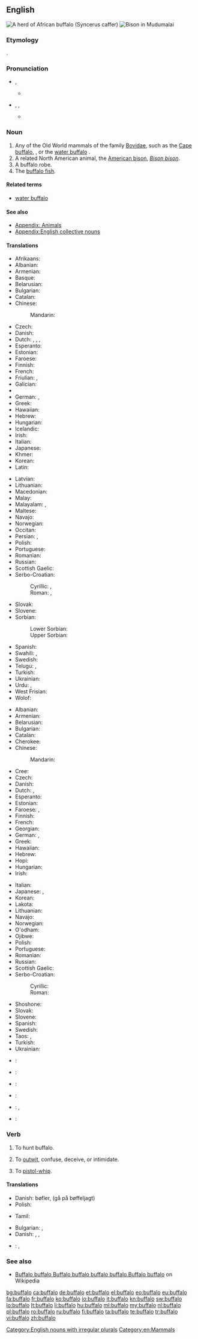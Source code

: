 {{also|Buffalo}}
==English==
{{slim-wikipedia|lang=en}}

[[Image:African Buffalo.jpg|thumb|A herd of African buffalo (''Syncerus caffer'')]]
[[File:Bison in Mudumalai.jpg|thumb|Bison in Mudumalai]]

===Etymology===
{{etyl|pt|en}} {{term|búfalo||buffalo|lang=pt}}.

===Pronunciation===
* {{a|RP}} {{IPA|/ˈbʌf.əl.əʊ/}}, {{X-SAMPA|/"bVf.@l.@U/}}
** {{audio|en-uk-Buffalo.ogg|Audio (UK)}}
* {{a|US}} {{enPR|bŭf'ə-lō}}, {{IPA|/ˈbʌf.ə.loʊ/}}, {{X-SAMPA|/"bVf.@.loU/}}
** {{audio|en-us-buffalo.ogg|Audio (US)}}

===Noun===
{{en-noun|buffaloes|pl2=buffalos|pl3=buffalo}}

# Any of the Old World mammals of the family [[Bovidae]], such as the [[Cape buffalo]], {{taxlink|Syncerus caffer|species}}, or the [[water buffalo]] {{taxlink|Buabalus bubalis|species}}.
# A related North American animal, the [[American bison]], ''[[Bison bison]]''.
# A buffalo robe.
# The [[buffalo fish]].

====Related terms====
* [[water buffalo]]

====See also====
* [[Appendix: Animals]]
* [[Appendix:English collective nouns]]

====Translations====
{{trans-top|Old World mammals}}
* Afrikaans: {{t-|af|buffel}}
* Albanian: {{t+|sq|buall|m}}
* Armenian: {{t-|hy|գոմեշ|tr=gomeš|sc=Armn}}
* Basque: {{t+|eu|bufalo}}
* Belarusian: {{t-|be|буйвал|m|tr=bújval|sc=Cyrl}}
* Bulgarian: {{t+|bg|бивол|m|tr=bívol|sc=Cyrl}}
* Catalan: {{t+|ca|búfal|m}}
* Chinese:
*: Mandarin: {{t|cmn|水牛|tr=shuǐniú|sc=Hani}}
* Czech: {{t-|cs|buvol|m}}
* Danish: {{t-|da|bøffel|c}}
* Dutch: {{t+|nl|buffel|m}}, {{qualifier|Syncerus caffer}} {{t+|nl|kafferbuffel|m}}, {{qualifier|Bubalus bubalis}} {{t+|nl|karbouw|m}}, {{qualifier|Bubalus bubalis}} {{t+|nl|waterbuffel|m}}
* Esperanto: {{t-|eo|bubalo}}
* Estonian: {{t-|et|pühvel}}
* Faroese: {{t-|fo|búffil}}
* Finnish: {{t+|fi|puhveli}}
* French: {{t+|fr|buffle|m}}
* Friulian: {{tø|fur|bufal|m}}, {{tø|fur|bo salvadi|m}}
* Galician: {{t-|gl|búfalo|m}}
* {{trreq|Georgian}}
* German: {{t+|de|Büffel|m}}, {{t+|de|Wisent|n}}
* Greek: {{t+|el|βουβάλι|n|tr=vuváli|sc=Grek}}
* Hawaiian: {{tø|haw|pāpulō}}
* Hebrew: {{t-|he|באפלו|m|tr=bufalo|sc=Hebr}}
* Hungarian: {{t+|hu|bivaly}}
* Icelandic: {{t-|is|buffall}}
* Irish: {{t-|ga|buabhall|m}}
* Italian: {{t+|it|bufalo|m}}
* Japanese: {{t-|ja|野牛|tr=やぎゅう, yagyū|sc=Jpan}}
* Khmer: {{t+|km|ក្របី|tr=krɑbəy|sc=Khmr}}
* Korean: {{t-|ko|물소|tr=mulso|sc=Kore}}
* Latin: {{t-|la|bubalus|m|alt=būbalus}}
{{trans-mid}}
* Latvian: {{t-|lv|bifelis}}
* Lithuanian: {{t+|lt|buivolas}}
* Macedonian: {{t-|mk|бивол|m|tr=bívol|sc=Cyrl}}
* Malay: {{t-|ms|kerbau}}
* Malayalam: {{t+|ml|പോത്ത്|m|tr=pOththu|sc=Mlym}}, {{t+|ml|എരുമ|f|tr=eruma|sc=Mlym}}
* Maltese: {{t-|mt|buflu|m}}
* Navajo: {{tø|nv|tábąąh ayání}}
* Norwegian: {{t+|no|bøffel|m}}
* Occitan: {{t-|oc|bufre|m}}
* Persian: {{t+|fa|گاومیش|sc=fa-Arab}}, {{t+|fa|بوفالو|tr=bufaalo|sc=fa-Arab}}
* Polish: {{t+|pl|bawół|m}}
* Portuguese: {{t+|pt|búfalo|m}}
* Romanian: {{t+|ro|bivol|m}}
* Russian: {{t+|ru|буйвол|m|tr=bújvol|sc=Cyrl}}
* Scottish Gaelic: {{t-|gd|buabhall|m}}
* Serbo-Croatian:
*: Cyrillic: {{t-|sh|биво|m|sc=Cyrl}}, {{t-|sh|бивол|m|sc=Cyrl}}
*: Roman: {{t-|sh|bivo|m}}, {{t-|sh|bivol|m}}
* Slovak: {{t-|sk|byvol|m}}
* Slovene: {{t+|sl|bivol|m}}
* Sorbian:
*: Lower Sorbian: {{tø|dsb|buwoł|m}}
*: Upper Sorbian: {{t-|hsb|buwoł|m}}
* Spanish: {{t-|es|búfalo|m}}
* Swahili: {{t+|sw|mbogo}}, {{t+|sw|nyati}}
* Swedish: {{t-|sv|buffel|c}}
* Telugu: {{t+|te|గేదె|tr=gaede|sc=Telu}}, {{t+|te|బర్రె|tr=barre|sc=Telu}}
* Turkish: {{t-|tr|kara sığır}}
* Ukrainian: {{t-|uk|буйвол|m|tr=bújvol|sc=Cyrl}}
* Urdu: {{t-|ur|بھینسا|m|sc=ur-Arab}}, {{t-|ur|بھینس|f|sc=ur-Arab}}
* West Frisian: {{t-|fy|buffel|m}}
* Wolof: {{t-|wo|nagu àll|alt=nagu àll wi}}
{{trans-bottom}}

{{trans-top|North American bison}}
* Albanian: {{t+|sq|bizon|m}}
* Armenian: {{t-|hy|բիզոն|tr=bizon|sc=Armn}}
* Belarusian: {{t-|be|бізон|m|tr=bizón|sc=Cyrl}}
* Bulgarian: {{t-|bg|бизон|m|tr=bizón|sc=Cyrl}}
* Catalan: {{t+|ca|bisó|m}}
* Cherokee: {{t-|chr|ᏴᏑ|tr=yvsu|sc=Cher}}
* Chinese:
*: Mandarin: {{t|cmn|野牛|tr=yěniú|sc=Hani}}
* Cree: {{t-|cr|ᐸᔉᐙᐎᒧᐢᑐᐢ|tr=paskwaawimostos|sc=Cans}}
* Czech: {{t-|cs|bizon|m}}
* Danish: {{t-|da|bison|c}}
* Dutch: {{t+|nl|bizon|m}}, {{qualifier|inaccurate translation of buffalo meaning bison}} {{t+|nl|buffel|m}}
* Esperanto: {{t-|eo|bizono}}
* Estonian: {{t-|et|piison}}
* Faroese: {{t-|fo|bisonur|m}}, {{t-|fo|búffil|m}}
* Finnish: {{t+|fi|biisoni}}
* French: {{t+|fr|bison|m}}
* Georgian: {{t-|ka|კამეჩი|tr=kameč'i|sc=Geor}}
* German: {{t+|de|Bison|m}}, {{t+|de|Büffel|n}}
* Greek: {{t+|el|βίσονας|m|tr=vísonas|sc=Grek}}
* Hawaiian: {{tø|haw|pāpulō}}
* Hebrew: {{t-|he|ביזון|m|tr=bizon|sc=Hebr}}
* Hopi: {{tø|hop|mosayru}}
* Hungarian: {{t+|hu|bölény}}
* Irish: {{t-|ga|bíosún|m}}
{{trans-mid}}
* Italian: {{t-|it|bison|m}}
* Japanese: {{t-|ja|野牛|tr=やぎゅう, yagyū|sc=Jpan}}, {{t-|ja|アメリカ野牛|tr=アメリカやぎゅう, Amerika yagyū|sc=Jpan}}
* Korean: {{t-|ko|들소|tr=deulso|sc=Kore}}
* Lakota: {{tø|lkt|tȟatȟáŋka}}
* Lithuanian: {{t-|lt|bizonas}}
* Navajo: {{tø|nv|ayání}}
* Norwegian: {{t-|no|bison}}
* O'odham: {{tø|ood|pisin}}
* Ojibwe: {{tø|oj|ᒪᔥᑯᑌᐱᔑᑭ|tr=[[mashkodebizhiki]]|sc=Cans}}
* Polish: {{t+|pl|bizon|m}}
* Portuguese: {{t+|pt|bisão|m}}
* Romanian: {{t+|ro|bizon|m}}
* Russian: {{t+|ru|бизон|m|tr=bizón|sc=Cyrl}}
* Scottish Gaelic: {{t-|gd|buabhall|m}}
* Serbo-Croatian:
*: Cyrillic: {{t-|sh|бизон|m|sc=Cyrl}}
*: Roman: {{t-|sh|bizon|m}}
* Shoshone: {{tø|shh|bozheena}}
* Slovak: {{t-|sk|zubor|m}}
* Slovene: {{t+|sl|bizon|m}}
* Spanish: {{t+|es|bisonte|m}}
* Swedish: {{t+|sv|bisonoxe|c}}
* Taos: {{tø|twf|kònéna}}, {{qualifier|yearling}} {{tø|twf|c’ə́olena}}
* Turkish: {{t-|tr|bizonu}}
* Ukrainian: {{t+|uk|бізон|m|tr=bizón|sc=Cyrl}}
{{trans-bottom}}

{{trans-top|robe}}
{{trans-mid}}
{{trans-bottom}}

{{trans-top|fish}}
{{trans-mid}}
{{trans-bottom}}

{{checktrans-top}}
* {{ttbc|br}}: {{t+|br|bual}}
* {{ttbc|lld}}: {{tø|lld|bo salvare}}
* {{ttbc|rom}}: {{tø|rom|guruv|m}}
{{trans-mid}}
* {{ttbc|rm}}: {{t-|rm|bov selvadi}}
* {{ttbc|sc}}: {{t-|sc|boe aresti}}, {{t-|sc|búfalu}}
* {{ttbc|cy}}: {{t-|cy|byfflo}}
{{trans-bottom}}

===Verb===
{{en-verb|buffaloes|buffaloing|buffaloed}}

# {{transitive}} To hunt buffalo.
# {{US|slang|transitive}} To [[outwit]], confuse, deceive, or intimidate.
# {{archaic|transitive}} To [[pistol-whip]].

====Translations====
{{trans-top|hunt buffalo}}
* Danish: {{t-|da|jage}} bøfler, {{t-|da|gå på jagt}} (gå på bøffeljagt)
* Polish: {{t-|pl|polować na bawoły}}
{{trans-mid}}
* Tamil: {{t-|ta|kurangu|sc=Taml}}
{{trans-bottom}}

{{trans-top|outwit, confuse}}
* Bulgarian: {{t+|bg|обърквам|sc=Cyrl}}, {{t+|bg|слисвам|sc=Cyrl}}
* Danish: {{t-|da|forvirre}}, {{t-|da|bringe ud af det}}, {{t-|da|sætte til vægs}}
{{trans-mid}}
* {{ttbc|cmn}}: {{t|cmn|愚弄|sc=Hani}}, {{t|cmn|愚弄|tr=yú nòng|sc=Hani}}
{{trans-bottom}}

{{trans-top|pistol-whip}}
{{trans-mid}}
{{trans-bottom}}

===See also===
* [[w:en:Buffalo buffalo Buffalo buffalo buffalo buffalo Buffalo buffalo|Buffalo buffalo Buffalo buffalo buffalo buffalo Buffalo buffalo]] on Wikipedia

[[Category:English nouns with irregular plurals]]
[[Category:en:Mammals]]

[[bg:buffalo]]
[[ca:buffalo]]
[[de:buffalo]]
[[et:buffalo]]
[[el:buffalo]]
[[eo:buffalo]]
[[eu:buffalo]]
[[fa:buffalo]]
[[fr:buffalo]]
[[ko:buffalo]]
[[io:buffalo]]
[[it:buffalo]]
[[kn:buffalo]]
[[sw:buffalo]]
[[lo:buffalo]]
[[lt:buffalo]]
[[li:buffalo]]
[[hu:buffalo]]
[[ml:buffalo]]
[[my:buffalo]]
[[nl:buffalo]]
[[pl:buffalo]]
[[ro:buffalo]]
[[ru:buffalo]]
[[fi:buffalo]]
[[ta:buffalo]]
[[te:buffalo]]
[[tr:buffalo]]
[[vi:buffalo]]
[[zh:buffalo]]
